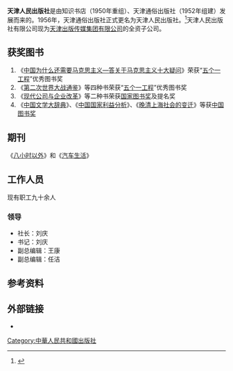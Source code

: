 {{expand|time=2009-06-11T14:26:00+00:00}}
{{infobox publisher
|name = 天津人民出版社有限公司
|image = 
|country ={{PRC}}
|founded = 1950年<br>1981年（工商注册）
|parent = [[天津出版传媒集团有限公司|天津出版传媒集团有限公司]]
|headquarters = 天津市和平区西康路35号康岳大厦
|keypeople =
|publications =
|isbn_code = 
|url =
}}
'''天津人民出版社'''是由知识书店（1950年重组）、天津通俗出版社（1952年组建）发展而来的。1956年，天津通俗出版社正式更名为天津人民出版社。<ref>{{cite web |url=http://www.tjrmcbs.com.cn/bsjj.html |title=存档副本 |accessdate=2009-06-11 |deadurl=yes |archiveurl=https://web.archive.org/web/20090426043604/http://www.tjrmcbs.com.cn/bsjj.html |archivedate=2009-04-26 }}</ref>天津人民出版社有限公司现为[[天津出版传媒集团有限公司|天津出版传媒集团有限公司]]的全资子公司。

== 获奖图书 ==
#《[[中国为什么还需要马克思主义—答关于马克思主义十大疑问|中国为什么还需要马克思主义—答关于马克思主义十大疑问]]》荣获“[[五个一工程|五个一工程]]”优秀图书奖
#《[[第二次世界大战通鉴|第二次世界大战通鉴]]》等四种书荣获“[[五个一工程|五个一工程]]”优秀图书奖
#《[[现代公司与企业改革|现代公司与企业改革]]》等二种书荣获[[国家图书奖|国家图书奖]]及提名奖
#《[[中国文学大辞典|中国文学大辞典]]》、《[[中国国家利益分析|中国国家利益分析]]》、《[[晚清上海社会的变迁|晚清上海社会的变迁]]》等获[[中国图书奖|中国图书奖]]

== 期刊 ==
《[[八小时以外|八小时以外]]》和《[[汽车生活|汽车生活]]》

== 工作人员 ==
现有职工九十余人

===领导===
*社长：刘庆
*书记：刘庆
*副总编辑：王康
*副总编辑：任洁

==参考资料==
<references/>

== 外部链接 ==
* {{weibo|2343281573}}

{{人民出版社}}
[[Category:中華人民共和國出版社|Category:中華人民共和國出版社]]